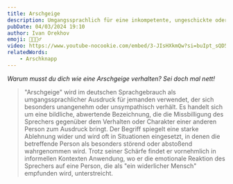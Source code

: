 ```yaml
---
title: Arschgeige
description: Umgangssprachlich für eine inkompetente, ungeschickte oder unsympathische Person. Oft als beleidigende Bezeichnung verwendet.
pubDate: 04/03/2024 19:10
author: Ivan Orekhov
emoji: 🍑🎻🤦‍♂️
video: https://www.youtube-nocookie.com/embed/3-JIsHXkmQw?si=buIpt_sQD5pQzh_V&amp;start=195
relatedWords:
    - Arschknapp
---
```


_Warum musst du dich wie eine Arschgeige verhalten? Sei doch mal nett!_

> "Arschgeige" wird im deutschen Sprachgebrauch als umgangssprachlicher Ausdruck für jemanden verwendet,
> der sich besonders unangenehm oder unsympathisch verhält.
> Es handelt sich um eine bildliche, abwertende Bezeichnung, 
> die die Missbilligung des Sprechers gegenüber dem Verhalten oder Charakter einer anderen Person zum Ausdruck bringt.
> Der Begriff spiegelt eine starke Ablehnung wider und wird oft in Situationen eingesetzt,
> in denen die betreffende Person als besonders störend oder abstoßend wahrgenommen wird.
> Trotz seiner Schärfe findet er vornehmlich in informellen Kontexten Anwendung,
> wo er die emotionale Reaktion des Sprechers auf eine Person, die als "ein widerlicher Mensch" empfunden wird, unterstreicht.
